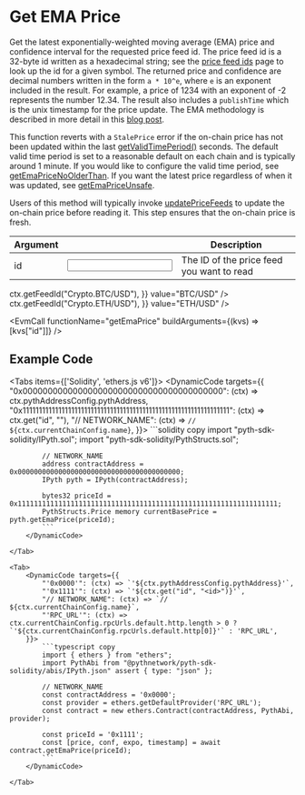 
# Get EMA Price

Get the latest exponentially-weighted moving average (EMA) price and confidence interval for the requested price feed id.
The price feed id is a 32-byte id written as a hexadecimal string; see the [price feed ids](https://pyth.network/developers/price-feed-ids) page to look up the id for a given symbol.
The returned price and confidence are decimal numbers written in the form `a * 10^e`, where `e` is an exponent included in the result.
For example, a price of 1234 with an exponent of -2 represents the number 12.34.
The result also includes a `publishTime` which is the unix timestamp for the price update.
The EMA methodology is described in more detail in this [blog post](https://pythnetwork.medium.com/whats-in-a-name-302a03e6c3e1).

This function reverts with a `StalePrice` error if the on-chain price has not been updated within the last [getValidTimePeriod()](get-valid-time-period) seconds.
The default valid time period is set to a reasonable default on each chain and is typically around 1 minute.
If you would like to configure the valid time period, see [getEmaPriceNoOlderThan](get-ema-price-no-older-than).
If you want the latest price regardless of when it was updated, see [getEmaPriceUnsafe](get-ema-price-unsafe).

Users of this method will typically invoke [updatePriceFeeds](update-price-feeds) to update the on-chain price before
reading it. This step ensures that the on-chain price is fresh.

| Argument                                 |                                               | Description                               |
| ---------------------------------------- | --------------------------------------------- | ----------------------------------------- |
| <Arg required={true} type="hex">id</Arg> | <Input id="id" format={InputFormats.ZeroX} /> | The ID of the price feed you want to read |

<Examples>
  <Example
    keyValues={{
      id: (ctx) => ctx.getFeedId("Crypto.BTC/USD"),
    }}
    value="BTC/USD"
  />
  <Example
    keyValues={{
      id: (ctx) => ctx.getFeedId("Crypto.ETH/USD"),
    }}
    value="ETH/USD"
  />
</Examples>

<EvmCall functionName="getEmaPrice" buildArguments={(kvs) => [kvs["id"]]} />

## Example Code

<Tabs items={['Solidity', 'ethers.js v6']}>
    <Tab>
        <DynamicCode targets={{
            "0x0000000000000000000000000000000000000000": (ctx) => ctx.pythAddressConfig.pythAddress,
            "0x1111111111111111111111111111111111111111111111111111111111111111": (ctx) => ctx.get("id", "<id>"),
            "// NETWORK_NAME": (ctx) => `// ${ctx.currentChainConfig.name}`,
        }}>
            ```solidity copy
            import "pyth-sdk-solidity/IPyth.sol";
            import "pyth-sdk-solidity/PythStructs.sol";

            // NETWORK_NAME
            address contractAddress = 0x0000000000000000000000000000000000000000;
            IPyth pyth = IPyth(contractAddress);

            bytes32 priceId = 0x1111111111111111111111111111111111111111111111111111111111111111;
            PythStructs.Price memory currentBasePrice = pyth.getEmaPrice(priceId);
            ```
        </DynamicCode>

    </Tab>

    <Tab>
        <DynamicCode targets={{
            "'0x0000'": (ctx) => `'${ctx.pythAddressConfig.pythAddress}'`,
            "'0x1111'": (ctx) => `'${ctx.get("id", "<id>")}'`,
            "// NETWORK_NAME": (ctx) => `// ${ctx.currentChainConfig.name}`,
            "'RPC_URL'": (ctx) => ctx.currentChainConfig.rpcUrls.default.http.length > 0 ? `'${ctx.currentChainConfig.rpcUrls.default.http[0]}'` : 'RPC_URL',
        }}>
            ```typescript copy
            import { ethers } from "ethers";
            import PythAbi from "@pythnetwork/pyth-sdk-solidity/abis/IPyth.json" assert { type: "json" };

            // NETWORK_NAME
            const contractAddress = '0x0000';
            const provider = ethers.getDefaultProvider('RPC_URL');
            const contract = new ethers.Contract(contractAddress, PythAbi, provider);

            const priceId = '0x1111';
            const [price, conf, expo, timestamp] = await contract.getEmaPrice(priceId);
            ```
        </DynamicCode>

    </Tab>

</Tabs>

